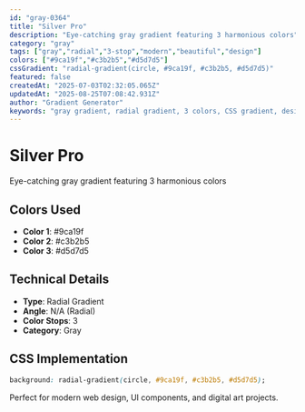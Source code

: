 ```yaml
---
id: "gray-0364"
title: "Silver Pro"
description: "Eye-catching gray gradient featuring 3 harmonious colors"
category: "gray"
tags: ["gray","radial","3-stop","modern","beautiful","design"]
colors: ["#9ca19f","#c3b2b5","#d5d7d5"]
cssGradient: "radial-gradient(circle, #9ca19f, #c3b2b5, #d5d7d5)"
featured: false
createdAt: "2025-07-03T02:32:05.065Z"
updatedAt: "2025-08-25T07:08:42.931Z"
author: "Gradient Generator"
keywords: "gray gradient, radial gradient, 3 colors, CSS gradient, design, #9ca19f, #c3b2b5, #d5d7d5"
---
```


# Silver Pro

Eye-catching gray gradient featuring 3 harmonious colors

## Colors Used
- **Color 1**: #9ca19f
- **Color 2**: #c3b2b5
- **Color 3**: #d5d7d5

## Technical Details
- **Type**: Radial Gradient
- **Angle**: N/A (Radial)
- **Color Stops**: 3
- **Category**: Gray

## CSS Implementation
```css
background: radial-gradient(circle, #9ca19f, #c3b2b5, #d5d7d5);
```

Perfect for modern web design, UI components, and digital art projects.
